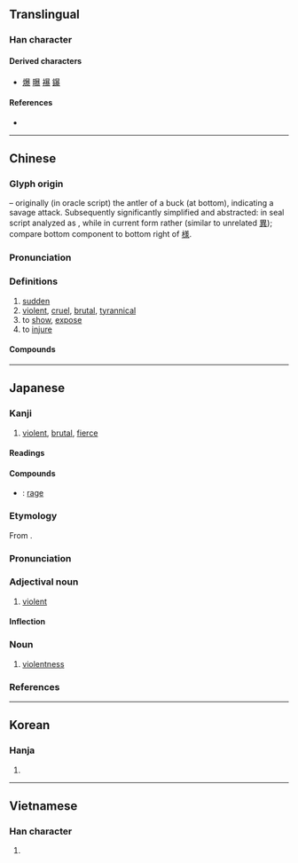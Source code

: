 {{also|異}}
{{character info/new}}
==Translingual==

===Han character===
{{Han char|rn=72|rad=日|as=11|sn=15|four=60132|canj=ATCE|ids=⿳日共氺}}

====Derived characters====
* [[爆]] [[曝]] [[襮]] [[鑤]]

====References====
* {{Han ref|kx=0499.290|dkj=14137|dj=0868.350|hdz=21532.150|uh=66B4|ud=26292|bh=BCC9|bd=48329}}

----

==Chinese==
{{zh-forms}}

===Glyph origin===
{{Han etym}}
{{liushu|ic}} – originally (in oracle script) the antler of a buck (at bottom), indicating a savage attack. Subsequently significantly simplified and abstracted: in seal script analyzed as {{Han compound|日|出|廾|米}}, while in current form rather {{Han compound|日|共|水}} (similar to unrelated [[異]]); compare bottom component to bottom right of [[様]].

===Pronunciation===
{{zh-pron
|m=暴
|ma=y
|c=bou6,buk6
|h=pfs=phau
|md=bó̤h
|mn=pō/po̍k/twv:po̍h
|mn=bao6/pag8
|w=3bau
|mc=y
|oc=y
|cat=a,v
}}

===Definitions===
{{zh-hanzi}}

# [[sudden]]
# [[violent]], [[cruel]], [[brutal]], [[tyrannical]]
# to [[show]], [[expose]]
# to [[injure]]

====Compounds====
{{zh-der|一暴十寒|以暴易暴|急風暴雨|不忙不暴|婚姻暴力|侵暴|凶暴|強暴|大風暴|以暴易亂|凌暴|以暴制暴|暴殄|暴風圈|暴厲之氣|暴病身亡|暴面|暴躁|暴躁如雷|暴風驟雨|暴斂|暴虎|橫征暴斂|暴死|暴殄輕生|暴揚|暴怒|禁暴誅亂|暴冷|暴師|暴政|暴力|懆暴|暴至|暴抗|暴投|暴懆|暴腮龍門|暴殄天物|暴雷也似|暴疾|暴起暴落|暴內陵外|暴跳如雷|止暴禁非|暴雨|暴風|暴燥如雷|暴增|暴虐無道|暴崩|暴風疾雨|暴骨|暴燥|暴骨原野|殘暴|暴風雨|暴跌|暴下|暴民|沙暴|暴暴|狂風暴雨|暴忽|狂暴|暴潮|暴舉|暴桀|暴飲暴食|暴戾恣睢|暴脾氣|窮暴|暴雷|振弱除暴|抗暴|暴風雪|橫賦暴斂|暴戾|禁暴靜亂|暴斃|栗暴|暴恣|磁暴|暴發戶|暴屍於市|暴露狂|暴醃|憑河暴虎|暴虐|暴厲|疾風暴雨|暴力犯罪|暴桑|扭頭暴筋|暴室|操暴|暴橫|暴動|炕暴|暴洪|暴掠|暴徒|施暴|暴土|暴戾之氣|暴貴|暴烈|暴力滋擾|暴利|殘暴不仁|擒姦討暴|暴漲|暴白|暴富|暴發|橫暴|暴露|暴取豪奪|暴客|暴亂|暴力革命|暴病|暴虐浮躁|暴卒|橫科暴斂|暴風半徑|暴行|暴虎馮河|暴牙|暴漲暴跌|暴斂橫徵|暴厲恣睢|暴君|昏暴|撥亂誅暴|鬥暴|變暴|陵暴|鎮暴|粗暴|除暴安良|自暴自棄|誖暴|粗風暴雨|討逆除暴|風暴|躁暴|除暴|鎮暴警察|討惡剪暴|誅暴討逆|雷暴|鎮暴隊形|鈔暴|逞暴|迅風暴雨|荒時暴月|逆天暴物|飄風暴雨|藜暴}}

----

==Japanese==

===Kanji===
{{ja-kanji|grade=5|rs=日11}}

# [[violent]], [[brutal]], [[fierce]]

====Readings====
{{ja-readings
|goon=ぼう, ぼく
|kanon=ほう, ほく
|kanyoon=ばく
|kun=あば-く, あば-れる
}}

====Compounds====
{{der-top|Compounds}}
* {{ja-r|暴怒|ぼうど}}: [[rage]]
{{der-bottom}}

===Etymology===
{{ja-kanjitab|ぼう|yomi=o}}
From {{etyl|ltc|ja|sort=ほう'}} {{m|zh|暴|tr=baw<sup>H</sup>||violent}}.

===Pronunciation===
{{ja-pron|yomi=goon|ぼう|acc=1|acc_ref=DJR,NHK}}

===Adjectival noun===
{{ja-adj|infl=na|ぼう}}

# [[violent]]

====Inflection====
{{ja-na|ぼう}}

===Noun===
{{ja-noun|ぼう}}

# [[violentness]]

===References===
<references/>

----

==Korean==

===Hanja===
{{ko-hanja|hangeul=[[포]], [[폭]], [[박]]|eumhun=|mr=p'o, p'ok, pak|y=pho, phok, pak}}

# {{defn|lang=ko|sort=日11}}

----

==Vietnamese==

===Han character===
{{vi-hantu|[[bạo]], [[bão]], [[bộc]], [[bẹo]]|rs=日11}}

# {{defn|lang=vi|sort=日11}}